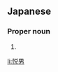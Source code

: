 ==Japanese==
{{ja-kanjitab|えつ|お}}

===Proper noun===
{{ja-pos|えつお|proper}}

# {{given name|male|lang=ja|sort=えつお}}

[[li:悦男]]